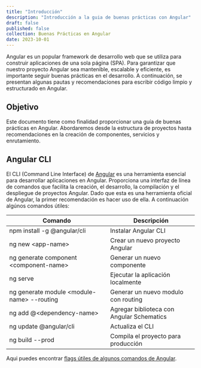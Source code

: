 ---
title: "Introducción"
description: "Introducción a la guia de buenas prácticas con Angular"
draft: false
published: false
collection: Buenas Prácticas en Angular
date: 2023-10-01
---

Angular es un popular framework de desarrollo web que se utiliza para construir aplicaciones de una sola página (SPA). Para garantizar que nuestro proyecto Angular sea mantenible, escalable y eficiente, es importante seguir buenas prácticas en el desarrollo. A continuación, se presentan algunas pautas y recomendaciones para escribir código limpio y estructurado en Angular.

## Objetivo

Este documento tiene como finalidad proporcionar una guía de buenas prácticas en Angular. Abordaremos desde la estructura de proyectos hasta recomendaciones en la creación de componentes, servicios y enrutamiento.

## Angular CLI

El CLI (Command Line Interface) de [Angular](https://cli.angular.io/) es una herramienta esencial para desarrollar aplicaciones en Angular. Proporciona una interfaz de línea de comandos que facilita la creación, el desarrollo, la compilación y el despliegue de proyectos Angular. Dado que esta es una herramienta oficial de Angular, la primer recomendación es hacer uso de ella. A continuación algúnos comandos útiles:

| Comando                                      | Descripción                               |
| -------------------------------------------- | ----------------------------------------- |
| npm install -g @angular/cli                  | Instalar Angular CLI                      |
| ng new \<app-name\>                          | Crear un nuevo proyecto Angular           |
| ng generate component \<component-name\>     | Generar un nuevo componente               |
| ng serve                                     | Ejecutar la aplicación localmente         |
| ng generate module \<module-name\> --routing | Generar un nuevo modulo con routing       |
| ng add @\<dependency-name\>                  | Agregar biblioteca con Angular Schematics |
| ng update @angular/cli                       | Actualiza el CLI                          |
| ng build --prod                              | Compila el proyecto para producción       |

Aqui puedes encontrar [flags útiles de algunos comandos de Angular](./angular-flags).
